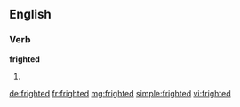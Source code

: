 ==English==

===Verb===
'''frighted'''

# {{past of|fright}}

[[de:frighted]]
[[fr:frighted]]
[[mg:frighted]]
[[simple:frighted]]
[[vi:frighted]]